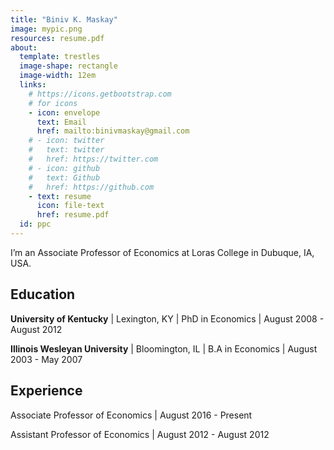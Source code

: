 ```yaml
---
title: "Biniv K. Maskay"
image: mypic.png
resources: resume.pdf
about:
  template: trestles
  image-shape: rectangle
  image-width: 12em
  links:
    # https://icons.getbootstrap.com 
    # for icons
    - icon: envelope
      text: Email
      href: mailto:binivmaskay@gmail.com
    # - icon: twitter
    #   text: twitter
    #   href: https://twitter.com
    # - icon: github
    #   text: Github
    #   href: https://github.com
    - text: resume
      icon: file-text
      href: resume.pdf
  id: ppc
---
```


::: {#ppc}
I'm an Associate Professor of Economics at Loras College in Dubuque, IA, USA.

## Education

**University of Kentucky** \| Lexington, KY |
PhD in Economics \| August 2008 - August 2012

**Illinois Wesleyan University** \| Bloomington, IL |
B.A in Economics \| August 2003 - May 2007


## Experience

Associate Professor of Economics \| August 2016 - Present

Assistant Professor of Economics \| August 2012 - August 2012 
:::


